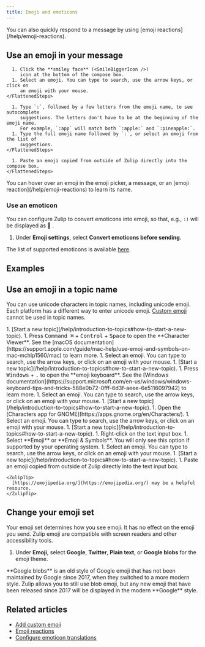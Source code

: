 ```yaml
---
title: Emoji and emoticons
---
```





<EmojiAndEmoticonsIntro />

<ZulipTip>
  You can also quickly respond to a message by using [emoji reactions](/help/emoji-reactions).
</ZulipTip>

## Use an emoji in your message

<Tabs>
  <TabItem label="Via compose box button">
    <FlattenedSteps>
      <StartComposing />

      1. Click the **smiley face** (<SmileBiggerIcon />)
         icon at the bottom of the compose box.
      1. Select an emoji. You can type to search, use the arrow keys, or click on
         an emoji with your mouse.
    </FlattenedSteps>
  </TabItem>

  <TabItem label="Via Markdown">
    <FlattenedSteps>
      <StartComposing />

      1. Type `:`, followed by a few letters from the emoji name, to see autocomplete
         suggestions. The letters don't have to be at the beginning of the emoji name.
         For example, `:app` will match both `:apple:` and `:pineapple:`.
      1. Type the full emoji name followed by `:`, or select an emoji from the list of
         suggestions.
    </FlattenedSteps>
  </TabItem>

  <TabItem label="Via paste">
    <FlattenedSteps>
      <StartComposing />

      1. Paste an emoji copied from outside of Zulip directly into the compose box.
    </FlattenedSteps>
  </TabItem>
</Tabs>

<ZulipTip>
  You can hover over an emoji in the emoji picker, a message, or an [emoji
  reaction](/help/emoji-reactions) to learn its name.
</ZulipTip>

### Use an emoticon

You can configure Zulip to convert emoticons into emoji, so that, e.g., `:)`
will be displayed as 🙂 .

<FlattenedSteps>
  <NavigationSteps target="settings/preferences" />

  1. Under **Emoji settings**, select **Convert emoticons before sending**.
</FlattenedSteps>

The list of supported emoticons is available
[here](/help/configure-emoticon-translations).

## Examples

<EmojiAndEmoticonsExamples />

## Use an emoji in a topic name

You can use unicode characters in topic names, including unicode
emoji. Each platform has a different way to enter unicode
emoji. [Custom emoji](/help/custom-emoji) cannot be used in topic
names.

<Tabs>
  <TabItem label="macOS">
    <Steps>
      1. [Start a new topic](/help/introduction-to-topics#how-to-start-a-new-topic).
      1. Press <kbd>Command ⌘</kbd> + <kbd>Control</kbd> + <kbd>Space</kbd>
         to open the **Character Viewer**. See the
         [macOS documentation](https://support.apple.com/guide/mac-help/use-emoji-and-symbols-on-mac-mchlp1560/mac)
         to learn more.
      1. Select an emoji. You can type to search, use the arrow keys, or click on
         an emoji with your mouse.
    </Steps>
  </TabItem>

  <TabItem label="Windows">
    <Steps>
      1. [Start a new topic](/help/introduction-to-topics#how-to-start-a-new-topic).
      1. Press <kbd>Windows</kbd> + <kbd>.</kbd>
         to open the **emoji keyboard**. See the
         [Windows documentation](https://support.microsoft.com/en-us/windows/windows-keyboard-tips-and-tricks-588e0b72-0fff-6d3f-aeee-6e5116097942)
         to learn more.
      1. Select an emoji. You can type to search, use the arrow keys, or click on
         an emoji with your mouse.
    </Steps>
  </TabItem>

  <TabItem label="Linux">
    <Steps>
      1. [Start a new topic](/help/introduction-to-topics#how-to-start-a-new-topic).
      1. Open the [Characters app for GNOME](https://apps.gnome.org/en/Characters/).
      1. Select an emoji. You can type to search, use the arrow keys, or click on
         an emoji with your mouse.
    </Steps>
  </TabItem>

  <TabItem label="Chrome">
    <Steps>
      1. [Start a new topic](/help/introduction-to-topics#how-to-start-a-new-topic).
      1. Right-click on the text input box.
      1. Select **Emoji** or **Emoji & Symbols**. You will only see this option if
         supported by your operating system.
      1. Select an emoji. You can type to search, use the arrow keys, or click on
         an emoji with your mouse.
    </Steps>
  </TabItem>

  <TabItem label="Via paste">
    <Steps>
      1. [Start a new topic](/help/introduction-to-topics#how-to-start-a-new-topic).
      1. Paste an emoji copied from outside of Zulip directly into the text input box.
    </Steps>

    <ZulipTip>
      [https://emojipedia.org/](https://emojipedia.org/) may be a helpful resource.
    </ZulipTip>
  </TabItem>
</Tabs>

## Change your emoji set

Your emoji set determines how you see emoji. It has no effect on the emoji
you send. Zulip emoji are compatible with screen readers and other accessibility tools.

<FlattenedSteps>
  <NavigationSteps target="settings/preferences" />

  1. Under **Emoji**, select **Google**,
     **Twitter**, **Plain text**, or **Google blobs** for the emoji theme.
</FlattenedSteps>

<ZulipNote>
  **Google blobs** is an old style of Google emoji that has not been maintained
  by Google since 2017, when they switched to a more modern style. Zulip allows
  you to still use blob emoji, but any new emoji that have been released since
  2017 will be displayed in the modern **Google** style.
</ZulipNote>

## Related articles

* [Add custom emoji](/help/custom-emoji)
* [Emoji reactions](/help/emoji-reactions)
* [Configure emoticon translations](/help/configure-emoticon-translations)
